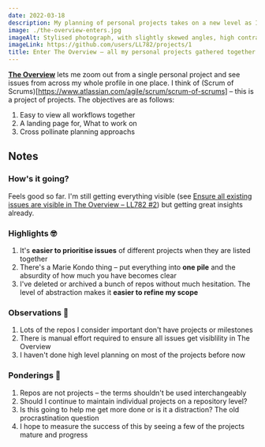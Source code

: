 ```yaml
---
date: 2022-03-18
description: My planning of personal projects takes on a new level as I set up one project to see them all. Enter The Overview
image: ./the-overview-enters.jpg
imageAlt: Stylised photograph, with slightly skewed angles, high contrast with muted colours. A desk with a laptop and stacks of paper
imageLink: https://github.com/users/LL782/projects/1
title: Enter The Overview – all my personal projects gathered together
---
```


[**The Overview**](https://github.com/users/LL782/projects/1) lets me zoom out from a single personal project and see issues from across my whole profile in one place. I think of (Scrum of Scrums)[https://www.atlassian.com/agile/scrum/scrum-of-scrums] – this is a project of projects. The objectives are as follows:

1. Easy to view all workflows together
1. A landing page for, What to work on
1. Cross pollinate planning approachs

## Notes

### How's it going?

Feels good so far. I'm still getting everything visible (see [Ensure all existing issues are visible in The Overview – LL782 #2](https://github.com/LL782/LL782/issues/2)) but getting great insights already.

### Highlights <Emoji label="nerd face">🤓</Emoji>

1. It's **easier to prioritise issues** of different projects when they are listed together
1. There's a Marie Kondo thing – put everything into **one pile** and the absurdity of how much you have becomes clear
1. I've deleted or archived a bunch of repos without much hesitation. The level of abstraction makes it **easier to refine my scope**

### Observations <Emoji label="electric torch">🔦</Emoji>

1. Lots of the repos I consider important don't have projects or milestones
1. There is manual effort required to ensure all issues get visiblility in The Overview
1. I haven't done high level planning on most of the projects before now

### Ponderings <Emoji label="thinking face">🤔</Emoji>

1. Repos are not projects – the terms shouldn't be used interchangeably
2. Should I continue to maintain individual projects on a repository level?
3. Is this going to help me get more done or is it a distraction? The old procrastination question 
4. I hope to measure the success of this by seeing a few of the projects mature and progress
